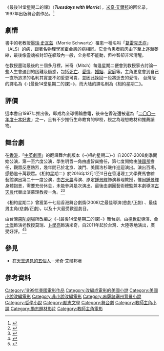 {{noteTA
|T=zh-hans:相约星期二; zh-hant:最後14堂星期二的課;
|1=zh-hans:相约星期二; zh-hant:最後14堂星期二的課;
|2=zh-hans:米奇·阿尔博姆; zh-hant:米奇·艾爾邦;
}}
{{Infobox Book 
| name                 = 最後14堂星期二的課<br>'''''Tuesdays with Morrie'''''
| image                = [[File:TuesdayswithMorrie.jpg|220px]]
| caption              = 《最後14堂星期二的課》正體中文版封面
| author               = [[米奇·艾爾邦|米奇·艾爾邦]]
| title_orig           = Tuesdays with Morrie
| translator           = 白裕承<small>（正體中文版）</small><br />吴洪<small>（簡體中文版）</small>
| illustrator          = 
| cover_artist         = 
| country              = {{USA}}
| language             = 
| series               = MARK08<small>（正體中文版）</small><br />譯文經典<small>（簡體中文版）</small>
| subject              = 
| genre                = 
| publisher            = [[藍燈書屋|藍燈書屋]]<small>（英文版）</small><br />[[大塊文化出版股份有限公司|大塊文化]]<small>（正體中文版）</small><br />[[上海译文出版社|上海译文]]<small>（簡體中文版）</small>
| release_date         = 1997年
| chinese_release_date = 1998年7月
| media_type           = 
| pages                = 192<small>（英文版）</small><br />238<small>（正體中文版）</small><br />180<small>（簡體中文版）</small>
| size_weight          = 
| format               = 
| isbn                 = [[Special:網路書源/9780751527377|9780751527377]]<small>（英文版）</small><br />[[Special:網路書源/9789578468511|9789578468511]]<small>（正體版）</small><br />[[Special:網路書源/9787532742707|9787532742707]]<small>（簡體版）</small>
| oclc                 = 40979237
}}
{{Infobox film
| name               = 最後14堂星期二的課
| original_name      = Tuesdays with Morrie
| image              = Tuesdays with Morrie.jpg  
| image_size         = 220px
| caption            = DVD封面
| runtime            = 89分鐘
| distributor        = 
| production_company = Carlton America<br>{{link-en|Harpo Productions|Harpo Productions}}
| writer             = [[米奇·艾爾邦|米奇·艾爾邦]]（回忆录）<br />{{link-en|Thomas Rickman|Thomas Rickman}}（劇本）
| director           = [[Mick_Jackson|Mick Jackson]]
| producer           = 
| starring           = [[傑克·萊蒙|傑克·萊蒙]]、[[漢克·阿扎里亞|漢克·阿扎里亞]]
| editing            = 
| music              = 
| budget             = 
| country            = {{USA}}
| language           = [[英語|英語]]
| released           = {{Flagicon|USA}} 1999年12月5日 於[[美國廣播公司|ABC頻道]]
| website            = 
| imdb_id            = 207805
| amg_id             = 1:184410
}}
《最後14堂星期二的課》（'''''Tuesdays with Morrie'''''），[[米奇·艾爾邦|米奇·艾爾邦]]的回忆录，1997年出版舞台劇作品。<ref>{{Cite news |url=https://www.gmw.cn/01gmrb/1999-01/22/GB/17945%5EGM11-211.HTM |title=《相约星期二》 让死亡也充满韵味 |work=光明网 |accessdate=2021-12-31 |archive-date=2021-12-31 |archive-url=https://web.archive.org/web/20211231022418/https://www.gmw.cn/01gmrb/1999-01/22/GB/17945%5EGM11-211.HTM }}</ref>

==劇情==
書中的老教授[[墨瑞·史瓦茲|墨瑞·史瓦茲]]（Morrie Schwartz）罹患一種名叫「[[肌肉萎縮性側索硬化症|葛雷克氏症]]」（ALS）的病，跟著名物理學家[[霍金|霍金]]患的病相同。它會令患者肌肉由下至上逐漸萎縮，最後像靈魂被封印在軀殼內一般，全身都不能動，但神智卻非常清醒。 

在教授墨瑞最後的三個多月裡，米奇（Mitch）每逢星期二便會到教授家去討論一些人生會遇到的困難及疑惑，包括[[死亡|死亡]]、[[愛情|愛情]]、[[婚姻|婚姻]]、[[家庭|家庭]]等。主角更意會到自己一直所追求的名利其實並不如愛更可貴，並因此挽回一段將逝去的愛情。
台灣版的譯名為《-{最後14堂星期二的課}-》，而大陆的譯名則為《相約星期二》。

==評價==
這本書自1997年推出後，即成為全球暢銷書籍，後來在香港還被選為「[[香港電台十本好書|二〇〇一年度十本好書]]」之一，且有不少推行生命教育的學校，視之為理想教材和推薦讀物。

==舞台劇==
在[[香港|香港]]，「[[中英劇團|中英劇團]]」的翻譯舞台劇版本《-{相約星期二}-》自2007-2008劇季開始公演，第一至六度公演，學生明哲一角由盧智燊擔任，第七度開始由[[陳國邦|陳國邦]]擔任，觀眾反應熱烈，幾年間已於北京、澳門、美國洛杉磯作巡迴演出。演出百場，感動逾十萬觀眾。《相約星期二》於2016年12月1至11日在香港理工大學賽馬會綜藝館演出第二十一度公演，由[[古天農|古天農]]導演、原定[[鍾景輝|鍾景輝]]飾演慕理教授，惟因[[鍾景輝|鍾景輝]]身體抱恙，需要充份休息，未能參與是次演出。最後由劇團藝術總監兼本劇導演[[古天農|古天農]]代替出演慕理教授一角。<ref>{{Cite news |url=http://news.youth.cn/jsxw/201703/t20170320_9324078.htm |title=香港中英剧团莅穗上演《相约星期二》__中国青年网 |accessdate=2021-12-31 |archive-date=2021-12-31 |archive-url=https://web.archive.org/web/20211231022212/http://news.youth.cn/jsxw/201703/t20170320_9324078.htm }}</ref><ref>{{Cite news |url=http://m.xinhuanet.com/2017-04/16/c_1120817357.htm |title=《相约星期二》亮相广州-新华网 |accessdate=2021-12-31 |archive-date=2021-12-31 |archive-url=https://web.archive.org/web/20211231022157/http://m.xinhuanet.com/2017-04/16/c_1120817357.htm }}</ref>

《相約星期二》曾獲第十七屆香港舞台劇獎(2008)之最佳導演(悲劇/正劇) 、最佳男主角(悲劇/正劇)，以及十大最受歡迎劇目。

由台灣[[果陀劇場|果陀劇場]]所改編之《-{最後14堂星期二的課}-》舞台劇，由[[楊世彭|楊世彭]]導演、[[金士傑|金士傑]]飾演老教授莫瑞、[[卜學亮|卜學亮]]飾演米奇，自2011年起於台灣、大陸等地演出，廣受好評。<ref>{{citeweb |url= http://www.artsticket.com.tw/CKSCC_MOB/Application/MOB1040.aspx?ProductID=hx0fZA09nGd8Yv%2FkBQ4ksQ |title= 2012年兩岸火紅掌聲加演 － 兩廳院 |accessdate= 2013-03-07 |archive-date= 2019-05-25 |archive-url= https://web.archive.org/web/20190525184100/https://www.artsticket.com.tw/CKSCC_MOB/Application/MOB1040.aspx?ProductID=hx0fZA09nGd8Yv%2FkBQ4ksQ |dead-url= no }}</ref><ref>{{Cite news |url=https://www.chinanews.com.cn/cul/2012/08-02/4078914.shtml |title=台湾导演杨世彭：话剧市场留住观众需要更深刻-中新网 |accessdate=2021-12-31 |archive-date=2021-12-31 |archive-url=https://web.archive.org/web/20211231022519/https://www.chinanews.com.cn/cul/2012/08-02/4078914.shtml }}</ref>

==參見==
{{维基语录}}
* [[在天堂遇見的五個人|在天堂遇見的五個人]]－米奇·艾爾邦著

==參考資料==
<references/>

{{黄金时段艾美奖最佳电视电影}}

[[Category:1999年美國電影作品|Category:1999年美國電影作品]]
[[Category:改編成電影的美國小說|Category:改編成電影的美國小說]]
[[Category:美國小說改編電影|Category:美國小說改編電影]]
[[Category:非小說改編電影|Category:非小說改編電影]]
[[Category:麻薩諸塞州背景小說|Category:麻薩諸塞州背景小說]]
[[Category:哲學小說|Category:哲學小說]]
[[Category:勵志文學|Category:勵志文學]]
[[Category:舞台劇|Category:舞台劇]]
[[Category:教師主角小說|Category:教師主角小說]]
[[Category:勵志題材影片|Category:勵志題材影片]]
[[Category:教師主角電影|Category:教師主角電影]]